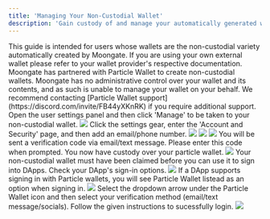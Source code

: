 ```yaml
---
title: 'Managing Your Non-Custodial Wallet'
description: 'Gain custody of and manage your automatically generated wallet.'
---
```

<Info>
    This guide is intended for users whose wallets are the non-custodial variety automatically created by Moongate. If you are 
    using your own external wallet please refer to your wallet provider's respective documentation.
</Info>
<Warning>
    Moongate has partnered with Particle Wallet to create non-custodial wallets. Moongate has no administrative control over your wallet and its contents, and as such is unable to manage your wallet on your behalf. 
    We recommend contacting [Particle Wallet support](https://discord.com/invite/FB44yXKnRK) if you require additional support.
</Warning>

<Accordion title="Claiming Your Non-Custodial Wallet">
    <Steps>    
        <Step title="Access your non-custodial wallet">
            Open the user settings panel and then click 'Manage' to be taken to your non-custodial wallet.
            <img src="/user-guide/images/managing-wallet/manage-non-custodial-wallet/manage assets button.gif"/>
        </Step>
        <Step title="Verify your wallet via email or phone number">
            Click the settings gear, enter the 'Account and Security' page, and then add an email/phone number.
            <img src="/user-guide/images/managing-wallet/manage-non-custodial-wallet/pw setting.png"/>
            <img src="/user-guide/images/managing-wallet/manage-non-custodial-wallet/pw acct security.png"/>
            <img src="/user-guide/images/managing-wallet/manage-non-custodial-wallet/pw set email.png"/>
            You will be sent a verification code via email/text message. Please enter this code when prompted. 
            You now have custody over your particle wallet.
            <img src="/user-guide/images/managing-wallet/manage-non-custodial-wallet/pw enter code.png"/>
        </Step>
    </Steps>
</Accordion>

<Accordion title="Signing into DApps With Your Wallet">
    <Warning>Your non-custodial wallet must have been claimed before you can use it to sign into DApps.</Warning>
    <Steps>        
        <Step title="Confirm the DApp supports Particle Wallet sign in">     
            Check your DApp's sign-in options.       
            <img src="/user-guide/images/managing-wallet/manage-non-custodial-wallet/dapp connect.png"/>
            If a DApp supports signing in with Particle wallets, you will see Particle Wallet listead as an option when signing in.
            <img src="/user-guide/images/managing-wallet/manage-non-custodial-wallet/particle signin.png"/>
        </Step>
        <Step title="Sign in using Particle Wallet">
            Select the dropdown arrow under the Particle Wallet icon and then select your verification method (email/text message/socials).
            Follow the given instructions to sucessfully login.
            <img src="/user-guide/images/managing-wallet/manage-non-custodial-wallet/orinoco flow.gif"/>
        </Step>
    </Steps>
</Accordion>